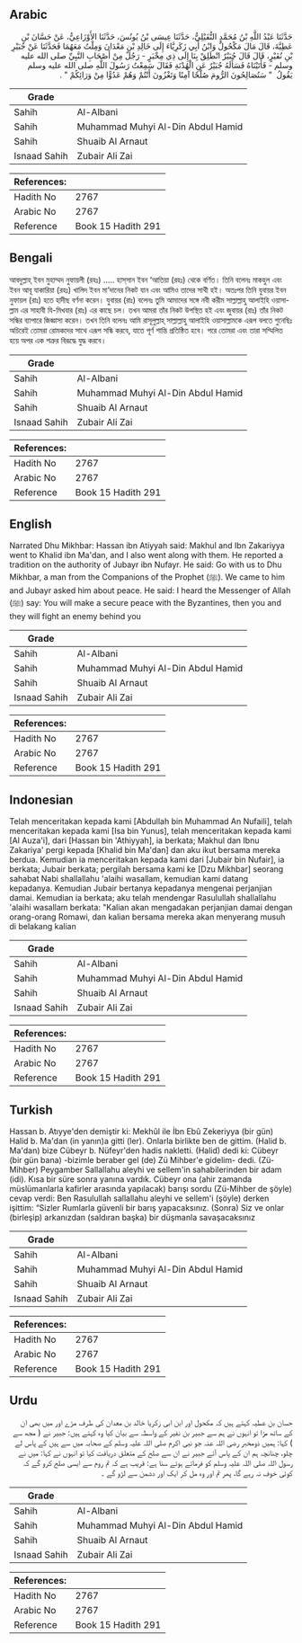 ## Arabic


<div dir="rtl" lang="ar" style={{fontSize:'larger',backgroundColor:'#f8f9fa',padding:20}}>
حَدَّثَنَا عَبْدُ اللَّهِ بْنُ مُحَمَّدٍ النُّفَيْلِيُّ، حَدَّثَنَا عِيسَى بْنُ يُونُسَ، حَدَّثَنَا الأَوْزَاعِيُّ، عَنْ حَسَّانَ بْنِ عَطِيَّةَ، قَالَ مَالَ مَكْحُولٌ وَابْنُ أَبِي زَكَرِيَّاءَ إِلَى خَالِدِ بْنِ مَعْدَانَ وَمِلْتُ مَعَهُمَا فَحَدَّثَنَا عَنْ جُبَيْرِ بْنِ نُفَيْرٍ، قَالَ قَالَ جُبَيْرٌ انْطَلِقْ بِنَا إِلَى ذِي مِخْبَرٍ - رَجُلٌ مِنْ أَصْحَابِ النَّبِيِّ صلى الله عليه وسلم - فَأَتَيْنَاهُ فَسَأَلَهُ جُبَيْرٌ عَنِ الْهُدْنَةِ فَقَالَ سَمِعْتُ رَسُولَ اللَّهِ صلى الله عليه وسلم يَقُولُ ‏ "‏ سَتُصَالِحُونَ الرُّومَ صُلْحًا آمِنًا وَتَغْزُونَ أَنْتُمْ وَهُمْ عَدُوًّا مِنْ وَرَائِكُمْ ‏"‏ ‏.‏
</div>
<div style={{backgroundColor:'#f8f9fa',padding:20, marginBottom: 10}}><table> <thead> <tr> <th>Grade</th> <th></th> </tr> </thead> <tbody> <tr><td>Sahih</td><td>Al-Albani</td></tr><tr><td>Sahih</td><td>Muhammad Muhyi Al-Din Abdul Hamid</td></tr><tr><td>Sahih</td><td>Shuaib Al Arnaut</td></tr><tr><td>Isnaad Sahih</td><td>Zubair Ali Zai</td></tr></tbody></table><table> <thead> <tr> <th>References:</th> <th></th> </tr> </thead> <tbody><tr><td>Hadith No</td><td>2767</td></tr><tr><td>Arabic No</td><td>2767</td></tr><tr><td>Reference</td><td>Book 15 Hadith 291</td></tr></tbody></table></div>

## Bengali


<div dir="ltr" lang="bn" style={{fontSize:'larger',backgroundColor:'#f8f9fa',padding:20}}>
আবদুল্লাহ্ ইবন মুহাম্মদ নুফায়লী (রহঃ) ..... হাস্‌সান ইবন ‘আতিয়া (রহঃ) থেকে বর্ণিত। তিনি বলেনঃ মাকহুল এবং ইবন আবূ যাকারিয়া (রহঃ) খালিদ ইবন মা‘দানের নিকট যান এবং আমিও তাদের সাথী হই। অতঃপর তিনি যুবায়র ইবন নুফায়ল (রাঃ) হতে হাদীছ বর্ণনা করেন। যুবায়র (রাঃ) বলেনঃ তুমি আমাদের সঙ্গে নবী করীম সাল্লাল্লাহু আলাইহি ওয়াসাল্লাম এর সাহাবী যি-মিখবার (রাঃ) এর কাছে চল। তখন আমরা তাঁর নিকট উপস্থিত হই এবং জুবায়র (রাঃ) তাঁর নিকট সন্ধির ব্যাপারে জিজ্ঞাসা করেন। তখন তিনি বলেনঃ আমি রাসূলুল্লাহ্ সাল্লাল্লাহু আলাইহি ওয়াসাল্লামকে এরূপ বলতে শুনেছিঃ অচিরেই তোমরা রোমকদের সাথে এরূপ সন্ধি করবে, যাতে পূর্ণ শান্তি প্রতিষ্ঠিত হবে। পরে তোমরা এবং তারা সম্মিলিত হয়ে অপর এক শত্রুর বিরূদ্ধে যুদ্ধ করবে।
</div>
<div style={{backgroundColor:'#f8f9fa',padding:20, marginBottom: 10}}><table> <thead> <tr> <th>Grade</th> <th></th> </tr> </thead> <tbody> <tr><td>Sahih</td><td>Al-Albani</td></tr><tr><td>Sahih</td><td>Muhammad Muhyi Al-Din Abdul Hamid</td></tr><tr><td>Sahih</td><td>Shuaib Al Arnaut</td></tr><tr><td>Isnaad Sahih</td><td>Zubair Ali Zai</td></tr></tbody></table><table> <thead> <tr> <th>References:</th> <th></th> </tr> </thead> <tbody><tr><td>Hadith No</td><td>2767</td></tr><tr><td>Arabic No</td><td>2767</td></tr><tr><td>Reference</td><td>Book 15 Hadith 291</td></tr></tbody></table></div>

## English


<div dir="ltr" lang="en" style={{fontSize:'larger',backgroundColor:'#f8f9fa',padding:20}}>
Narrated Dhu Mikhbar: Hassan ibn Atiyyah said: Makhul and Ibn Zakariyya went to Khalid ibn Ma'dan, and I also went along with them. He reported a tradition on the authority of Jubayr ibn Nufayr. He said: Go with us to Dhu Mikhbar, a man from the Companions of the Prophet (ﷺ). We came to him and Jubayr asked him about peace. He said: I heard the Messenger of Allah (ﷺ) say: You will make a secure peace with the Byzantines, then you and they will fight an enemy behind you
</div>
<div style={{backgroundColor:'#f8f9fa',padding:20, marginBottom: 10}}><table> <thead> <tr> <th>Grade</th> <th></th> </tr> </thead> <tbody> <tr><td>Sahih</td><td>Al-Albani</td></tr><tr><td>Sahih</td><td>Muhammad Muhyi Al-Din Abdul Hamid</td></tr><tr><td>Sahih</td><td>Shuaib Al Arnaut</td></tr><tr><td>Isnaad Sahih</td><td>Zubair Ali Zai</td></tr></tbody></table><table> <thead> <tr> <th>References:</th> <th></th> </tr> </thead> <tbody><tr><td>Hadith No</td><td>2767</td></tr><tr><td>Arabic No</td><td>2767</td></tr><tr><td>Reference</td><td>Book 15 Hadith 291</td></tr></tbody></table></div>

## Indonesian


<div dir="ltr" lang="id" style={{fontSize:'larger',backgroundColor:'#f8f9fa',padding:20}}>
Telah menceritakan kepada kami [Abdullah bin Muhammad An Nufaili], telah menceritakan kepada kami [Isa bin Yunus], telah menceritakan kepada kami [Al Auza'i], dari [Hassan bin 'Athiyyah], ia berkata; Makhul dan Ibnu Zakariya' pergi kepada [Khalid bin Ma'dan] dan aku ikut bersama mereka berdua. Kemudian ia menceritakan kepada kami dari [Jubair bin Nufair], ia berkata; Jubair berkata; pergilah bersama kami ke [Dzu Mikhbar] seorang sahabat Nabi shallallahu 'alaihi wasallam, kemudian kami datang kepadanya. Kemudian Jubair bertanya kepadanya mengenai perjanjian damai. Kemudian ia berkata; aku telah mendengar Rasulullah shallallahu 'alaihi wasallam berkata: "Kalian akan mengadakan perjanjian damai dengan orang-orang Romawi, dan kalian bersama mereka akan menyerang musuh di belakang kalian
</div>
<div style={{backgroundColor:'#f8f9fa',padding:20, marginBottom: 10}}><table> <thead> <tr> <th>Grade</th> <th></th> </tr> </thead> <tbody> <tr><td>Sahih</td><td>Al-Albani</td></tr><tr><td>Sahih</td><td>Muhammad Muhyi Al-Din Abdul Hamid</td></tr><tr><td>Sahih</td><td>Shuaib Al Arnaut</td></tr><tr><td>Isnaad Sahih</td><td>Zubair Ali Zai</td></tr></tbody></table><table> <thead> <tr> <th>References:</th> <th></th> </tr> </thead> <tbody><tr><td>Hadith No</td><td>2767</td></tr><tr><td>Arabic No</td><td>2767</td></tr><tr><td>Reference</td><td>Book 15 Hadith 291</td></tr></tbody></table></div>

## Turkish


<div dir="ltr" lang="tr" style={{fontSize:'larger',backgroundColor:'#f8f9fa',padding:20}}>
Hassan b. Atıyye'den demiştir ki: Mekhûl ile İbn Ebû Zekeriyya (bir gün) Halid b. Ma'dan (in yanın)a gitti (ler). Onlarla birlikte ben de gittim. (Halid b. Ma'dan) bize Cübeyr b. Nüfeyr'den hadis nakletti. (Halid) dedi ki: Cübeyr (bir gün bana) -bizimle beraber gel (de) Zü Mihber'e gidelim- dedi. (Zü-Mihber) Peygamber Sallallahu aleyhi ve sellem'in sahabilerinden bir adam (idi). Kısa bir süre sonra yanına vardık. Cübeyr ona (ahir zamanda müslümanlarla kafirler arasında yapılacak) barışı sordu (Zü-Mihber de şöyle) cevap verdi: Ben Rasulullah sallallahu aleyhi ve sellem'i (şöyle) derken işittim: “Sizler Rumlarla güvenli bir barış yapacaksınız. (Sonra) Siz ve onlar (birleşip) arkanızdan (saldıran başka) bir düşmanla savaşacaksınız
</div>
<div style={{backgroundColor:'#f8f9fa',padding:20, marginBottom: 10}}><table> <thead> <tr> <th>Grade</th> <th></th> </tr> </thead> <tbody> <tr><td>Sahih</td><td>Al-Albani</td></tr><tr><td>Sahih</td><td>Muhammad Muhyi Al-Din Abdul Hamid</td></tr><tr><td>Sahih</td><td>Shuaib Al Arnaut</td></tr><tr><td>Isnaad Sahih</td><td>Zubair Ali Zai</td></tr></tbody></table><table> <thead> <tr> <th>References:</th> <th></th> </tr> </thead> <tbody><tr><td>Hadith No</td><td>2767</td></tr><tr><td>Arabic No</td><td>2767</td></tr><tr><td>Reference</td><td>Book 15 Hadith 291</td></tr></tbody></table></div>

## Urdu


<div dir="rtl" lang="ur" style={{fontSize:'larger',backgroundColor:'#f8f9fa',padding:20}}>
حسان بن عطیہ کہتے ہیں کہ مکحول اور ابن ابی زکریا خالد بن معدان کی طرف مڑے اور میں بھی ان کے ساتھ مڑا تو انہوں نے ہم سے جبیر بن نفیر کے واسطہ سے بیان کیا وہ کہتے ہیں: جبیر نے ( مجھ سے ) کہا: ہمیں ذومخبر رضی اللہ عنہ جو نبی اکرم صلی اللہ علیہ وسلم کے صحابہ میں سے ہیں کے پاس لے چلو، چنانچہ ہم ان کے پاس آئے جبیر نے ان سے صلح کے متعلق دریافت کیا تو انہوں نے کہا: میں نے رسول اللہ صلی اللہ علیہ وسلم کو فرماتے ہوئے سنا ہے: قریب ہے کہ تم روم سے ایسی صلح کرو گے کہ کوئی خوف نہ رہے گا، پھر تم اور وہ مل کر ایک اور دشمن سے لڑو گے ۔
</div>
<div style={{backgroundColor:'#f8f9fa',padding:20, marginBottom: 10}}><table> <thead> <tr> <th>Grade</th> <th></th> </tr> </thead> <tbody> <tr><td>Sahih</td><td>Al-Albani</td></tr><tr><td>Sahih</td><td>Muhammad Muhyi Al-Din Abdul Hamid</td></tr><tr><td>Sahih</td><td>Shuaib Al Arnaut</td></tr><tr><td>Isnaad Sahih</td><td>Zubair Ali Zai</td></tr></tbody></table><table> <thead> <tr> <th>References:</th> <th></th> </tr> </thead> <tbody><tr><td>Hadith No</td><td>2767</td></tr><tr><td>Arabic No</td><td>2767</td></tr><tr><td>Reference</td><td>Book 15 Hadith 291</td></tr></tbody></table></div>